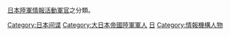 [[大日本帝國陸軍|日本陸軍]][[:ja:諜報活動|情報活動]][[軍官|軍官]]之分類。

[[Category:日本间谍|Category:日本间谍]]
[[Category:大日本帝國陸軍軍人|Category:大日本帝國陸軍軍人]]
[[Category:陸軍軍官|日]]
[[Category:情報機構人物|Category:情報機構人物]]